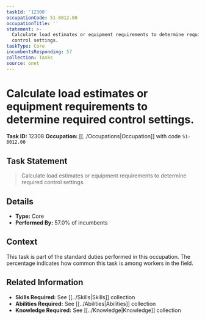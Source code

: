 ```yaml
---
taskId: '12308'
occupationCode: 51-8012.00
occupationTitle: ''
statement: >-
  Calculate load estimates or equipment requirements to determine required
  control settings.
taskType: Core
incumbentsResponding: 57
collection: Tasks
source: onet
---
```

# Calculate load estimates or equipment requirements to determine required control settings.

**Task ID:** 12308
**Occupation:** [[../Occupations|Occupation]] with code `51-8012.00`

## Task Statement

> Calculate load estimates or equipment requirements to determine required control settings.

## Details

- **Type:** Core
- **Performed By:** 57.0% of incumbents

## Context

This task is part of the standard duties performed in this occupation. The percentage indicates how common this task is among workers in the field.

## Related Information

- **Skills Required:** See [[../Skills|Skills]] collection
- **Abilities Required:** See [[../Abilities|Abilities]] collection
- **Knowledge Required:** See [[../Knowledge|Knowledge]] collection
